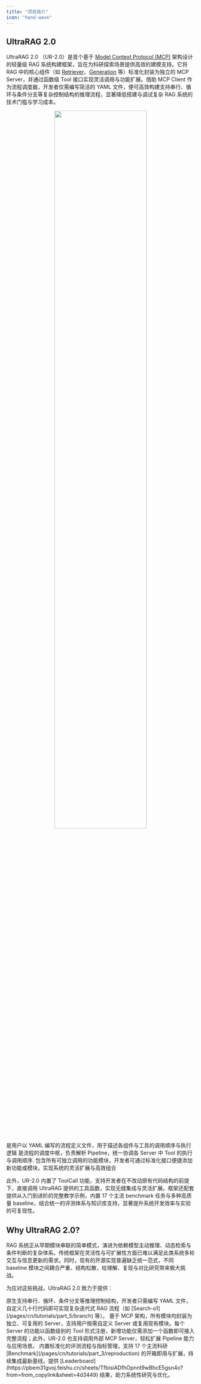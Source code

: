 ```yaml
---
title: "项目简介"
icon: "hand-wave"
---
```


## UltraRAG 2.0

UltraRAG 2.0 （UR-2.0）是首个基于 [Model Context Protocol (MCP)](https://modelcontextprotocol.io/overview) 架构设计的轻量级 RAG 系统构建框架，旨在为科研探索场景提供高效的建模支持。它将 RAG 中的核心组件（如 [Retriever](/pages/cn/tutorials/part_1/retriever)、[Generation](/pages/cn/tutorials/part_1/generation) 等）标准化封装为独立的 MCP Server，并通过函数级 Tool 接口实现灵活调用与功能扩展。借助 MCP Client 作为流程调度器，开发者仅需编写简洁的 YAML 文件，便可高效构建支持串行、循环与条件分支等复杂控制结构的推理流程，显著降低搭建与调试复杂 RAG 系统的技术门槛与学习成本。

<p align="center">
  <img src="/images/getting_started/intro.svg" width="70%" />
</p>
<Columns cols={3}>

  <Card title="📑Pipeline">
    是用户以 YAML 编写的流程定义文件，用于描述各组件与工具的调用顺序与执行逻辑
  </Card>
  <Card title="🕹️Client">
    是流程的调度中枢，负责解析 Pipeline，统一协调各 Server 中 Tool 的执行与调用顺序.
  </Card>
  <Card title="🔧Server">
    包含所有可独立调用的功能模块，开发者可通过标准化接口便捷添加新功能或模块，实现系统的灵活扩展与高效组合
  </Card>
</Columns>

此外，UR-2.0 内置了 ToolCall 功能，支持开发者在不改动原有代码结构的前提下，直接调用 UltraRAG 提供的工具函数，实现无缝集成与灵活扩展。框架还配套提供从入门到进阶的完整教学示例，内置 17 个主流 benchmark 任务与多种高质量 baseline，结合统一的评测体系与知识库支持，显著提升系统开发效率与实验的可复现性。

## Why UltraRAG 2.0?

RAG 系统正从早期模块串联的简单模式，演进为依赖模型主动推理、动态检索与条件判断的复杂体系。传统框架在灵活性与可扩展性方面已难以满足此类系统多轮交互与信息更新的需求。同时，现有的开源实现普遍缺乏统一范式，不同 baseline 模块之间耦合严重、结构松散，给理解、复现与对比研究带来极大挑战。

为应对这些挑战，UltraRAG 2.0 致力于提供：

<Card title="🚀低代码构建复杂 Pipeline">
  原生支持串行、循环、条件分支等推理控制结构，开发者只需编写 YAML 文件，自定义几十行代码即可实现复杂迭代式 RAG 流程（如 [Search-o1](/pages/cn/tutorials/part_5/branch) 等）。
</Card>

<Card title="⚡ 快速复现与功能扩展">
  基于 MCP 架构，所有模块均封装为独立、可复用的 Server，支持用户按需自定义 Server 或复用现有模块。每个 Server 的功能以函数级别的 Tool 形式注册，新增功能仅需添加一个函数即可接入完整流程；此外，UR-2.0 也支持调用外部 MCP Server，轻松扩展 Pipeline 能力与应用场景。
</Card>

<Card title="📊 统一评测与对比">
  内置标准化的评测流程与指标管理，支持 17 个主流科研 [Benchmark](/pages/cn/tutorials/part_3/reproduction) 的开箱即用与扩展，持续集成最新基线，提供 [Leaderboard](https://pbem31gvoj.feishu.cn/sheets/TfbisiADfhOpnnt9wBhcE5gsn4o?from=from_copylink&sheet=4d3449) 结果，助力系统性研究与优化。
</Card>
